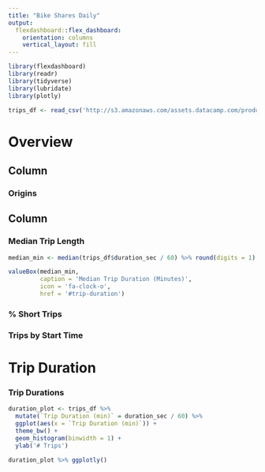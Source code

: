 ```yaml
---
title: "Bike Shares Daily"
output: 
  flexdashboard::flex_dashboard:
    orientation: columns
    vertical_layout: fill
---
```


```r
library(flexdashboard)
library(readr)
library(tidyverse)
library(lubridate)
library(plotly)

trips_df <- read_csv('http://s3.amazonaws.com/assets.datacamp.com/production/course_6355/datasets/sanfran_bikeshare_joined_oneday.csv')
```

Overview
====================================================

Column {data-width=650}
-----------------------------------------------------------------------

### Origins


Column {data-width=350}
-----------------------------------------------------------------------

### Median Trip Length

```r

median_min <- median(trips_df$duration_sec / 60) %>% round(digits = 1)

valueBox(median_min, 
         caption = 'Median Trip Duration (Minutes)', 
         icon = 'fa-clock-o',
         href = '#trip-duration')


```

### % Short Trips


### Trips by Start Time


Trip Duration
====================================================

### Trip Durations

```r

duration_plot <- trips_df %>%
  mutate(`Trip Duration (min)` = duration_sec / 60) %>%
  ggplot(aes(x = `Trip Duration (min)`)) +
  theme_bw() +
  geom_histogram(binwidth = 1) +
  ylab('# Trips')

duration_plot %>% ggplotly()

```


